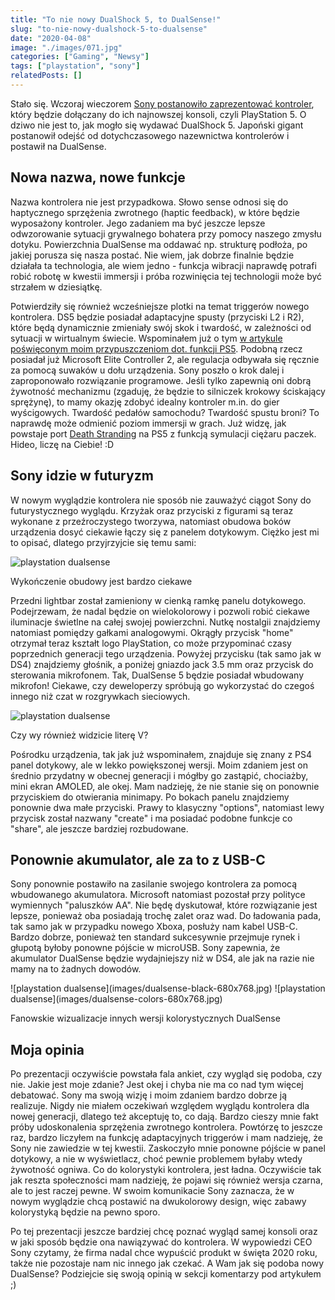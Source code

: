 ```yaml
---
title: "To nie nowy DualShock 5, to DualSense!"
slug: "to-nie-nowy-dualshock-5-to-dualsense"
date: "2020-04-08"
image: "./images/071.jpg"
categories: ["Gaming", "Newsy"]
tags: ["playstation", "sony"]
relatedPosts: []
---
```


Stało się. Wczoraj wieczorem [Sony postanowiło zaprezentować kontroler](https://blog.us.playstation.com/2020/04/07/introducing-dualsense-the-new-wireless-game-controller-for-playstation-5/), który będzie dołączany do ich najnowszej konsoli, czyli PlayStation 5. O dziwo nie jest to, jak mogło się wydawać DualShock 5. Japoński gigant postanowił odejść od dotychczasowego nazewnictwa kontrolerów i postawił na DualSense.

## Nowa nazwa, nowe funkcje

Nazwa kontrolera nie jest przypadkowa. Słowo sense odnosi się do haptycznego sprzężenia zwrotnego (haptic feedback), w które będzie wyposażony kontroler. Jego zadaniem ma być jeszcze lepsze odwzorowanie sytuacji grywalnego bohatera przy pomocy naszego zmysłu dotyku. Powierzchnia DualSense ma oddawać np. strukturę podłoża, po jakiej porusza się nasza postać. Nie wiem, jak dobrze finalnie będzie działała ta technologia, ale wiem jedno - funkcja wibracji naprawdę potrafi robić robotę w kwestii immersji i próba rozwinięcia tej technologii może być strzałem w dziesiątkę.

Potwierdziły się również wcześniejsze plotki na temat triggerów nowego kontrolera. DS5 będzie posiadał adaptacyjne spusty (przyciski L2 i R2), które będą dynamicznie zmieniały swój skok i twardość, w zależności od sytuacji w wirtualnym świecie. Wspominałem już o tym [w artykule poświęconym moim przypuszczeniom dot. funkcji PS5](/moje-oczekiwania-wzgledem-playstation-5). Podobną rzecz posiadał już Microsoft Elite Controller 2, ale regulacja odbywała się ręcznie za pomocą suwaków u dołu urządzenia. Sony poszło o krok dalej i zaproponowało rozwiązanie programowe. Jeśli tylko zapewnią oni dobrą żywotność mechanizmu (zgaduję, że będzie to silniczek krokowy ściskający sprężynę), to mamy okazję zdobyć idealny kontroler m.in. do gier wyścigowych. Twardość pedałów samochodu? Twardość spustu broni? To naprawdę może odmienić poziom immersji w grach. Już widzę, jak powstaje port [Death Stranding](/bezspoilerowa-recenzja-gry-death-stranding) na PS5 z funkcją symulacji ciężaru paczek. Hideo, liczę na Ciebie! :D

## Sony idzie w futuryzm

W nowym wyglądzie kontrolera nie sposób nie zauważyć ciągot Sony do futurystycznego wyglądu. Krzyżak oraz przyciski z figurami są teraz wykonane z przeźroczystego tworzywa, natomiast obudowa boków urządzenia dosyć ciekawie łączy się z panelem dotykowym. Ciężko jest mi to opisać, dlatego przyjrzyjcie się temu sami:

![playstation dualsense](images/dualsense3-1152x768.jpg)

<ImageDescription>Wykończenie obudowy jest bardzo ciekawe</ImageDescription>

Przedni lightbar został zamieniony w cienką ramkę panelu dotykowego. Podejrzewam, że nadal będzie on wielokolorowy i pozwoli robić ciekawe iluminacje świetlne na całej swojej powierzchni. Nutkę nostalgii znajdziemy natomiast pomiędzy gałkami analogowymi. Okrągły przycisk "home" otrzymał teraz kształt logo PlayStation, co może przypominać czasy poprzednich generacji tego urządzenia. Powyżej przycisku (tak samo jak w DS4) znajdziemy głośnik, a poniżej gniazdo jack 3.5 mm oraz przycisk do sterowania mikrofonem. Tak, DualSense 5 będzie posiadał wbudowany mikrofon! Ciekawe, czy deweloperzy spróbują go wykorzystać do czegoś innego niż czat w rozgrywkach sieciowych.

![playstation dualsense](images/dualsense2-1152x768.jpg)

<ImageDescription>Czy wy również widzicie literę V?</ImageDescription>

Pośrodku urządzenia, tak jak już wspominałem, znajduje się znany z PS4 panel dotykowy, ale w lekko powiększonej wersji. Moim zdaniem jest on średnio przydatny w obecnej generacji i mógłby go zastąpić, chociażby, mini ekran AMOLED, ale okej. Mam nadzieję, że nie stanie się on ponownie przyciskiem do otwierania minimapy. Po bokach panelu znajdziemy ponownie dwa małe przyciski. Prawy to klasyczny "options", natomiast lewy przycisk został nazwany "create" i ma posiadać podobne funkcje co "share", ale jeszcze bardziej rozbudowane.

<AdSense/>

## Ponownie akumulator, ale za to z USB-C

Sony ponownie postawiło na zasilanie swojego kontrolera za pomocą wbudowanego akumulatora. Microsoft natomiast pozostał przy polityce wymiennych "paluszków AA". Nie będę dyskutował, które rozwiązanie jest lepsze, ponieważ oba posiadają trochę zalet oraz wad. Do ładowania pada, tak samo jak w przypadku nowego Xboxa, posłuży nam kabel USB-C. Bardzo dobrze, ponieważ ten standard sukcesywnie przejmuje rynek i głupotą byłoby ponowne pójście w microUSB. Sony zapewnia, że akumulator DualSense będzie wydajniejszy niż w DS4, ale jak na razie nie mamy na to żadnych dowodów.

<Gallery>
![playstation dualsense](images/dualsense-black-680x768.jpg)
![playstation dualsense](images/dualsense-colors-680x768.jpg)
</Gallery>

<ImageDescription>Fanowskie wizualizacje innych wersji kolorystycznych DualSense</ImageDescription>

## Moja opinia

Po prezentacji oczywiście powstała fala ankiet, czy wygląd się podoba, czy nie. Jakie jest moje zdanie? Jest okej i chyba nie ma co nad tym więcej debatować. Sony ma swoją wizję i moim zdaniem bardzo dobrze ją realizuje. Nigdy nie miałem oczekiwań względem wyglądu kontrolera dla nowej generacji, dlatego też akceptuję to, co dają. Bardzo cieszy mnie fakt próby udoskonalenia sprzężenia zwrotnego kontrolera. Powtórzę to jeszcze raz, bardzo liczyłem na funkcję adaptacyjnych triggerów i mam nadzieję, że Sony nie zawiedzie w tej kwestii. Zaskoczyło mnie ponowne pójście w panel dotykowy, a nie w wyświetlacz, choć pewnie problemem byłaby wtedy żywotność ogniwa. Co do kolorystyki kontrolera, jest ładna. Oczywiście tak jak reszta społeczności mam nadzieję, że pojawi się również wersja czarna, ale to jest raczej pewne. W swoim komunikacie Sony zaznacza, że w nowym wyglądzie chcą postawić na dwukolorowy design, więc zabawy kolorystyką będzie na pewno sporo.

Po tej prezentacji jeszcze bardziej chcę poznać wygląd samej konsoli oraz w jaki sposób będzie ona nawiązywać do kontrolera. W wypowiedzi CEO Sony czytamy, że firma nadal chce wypuścić produkt w święta 2020 roku, także nie pozostaje nam nic innego jak czekać. A Wam jak się podoba nowy DualSense? Podziejcie się swoją opinią w sekcji komentarzy pod artykułem ;)
